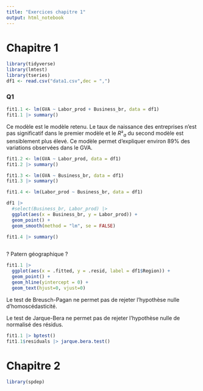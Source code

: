```yaml
---
title: "Exercices chapitre 1"
output: html_notebook
---
```

# Chapitre 1

```r
library(tidyverse)
library(lmtest)
library(tseries)
df1 <- read.csv("data1.csv",dec = ",")
```

### Q1
```r
fit1.1 <- lm(GVA ~ Labor_prod + Business_br, data = df1)
fit1.1 |> summary()
```
Ce modèle est le modèle retenu. Le taux de naissance des entreprises n'est pas significatif dans le premier modèle et le $R²_a$ du second modèle est sensiblement plus élevé.
Ce modèle permet d'expliquer environ 89% des variations observées dans le GVA.
```r
fit1.2 <- lm(GVA ~ Labor_prod, data = df1)
fit1.2 |> summary()
```

```r
fit1.3 <- lm(GVA ~ Business_br, data = df1)
fit1.3 |> summary()
```

```r
fit1.4 <- lm(Labor_prod ~ Business_br, data = df1)

df1 |>
  #select(Business_br, Labor_prod) |> 
  ggplot(aes(x = Business_br, y = Labor_prod)) +
  geom_point() +
  geom_smooth(method = "lm", se = FALSE)

fit1.4 |> summary()
  
```
? Patern géographique ?
```r
fit1.1 |> 
  ggplot(aes(x = .fitted, y = .resid, label = df1$Region)) +
  geom_point() +
  geom_hline(yintercept = 0) +
  geom_text(hjust=0, vjust=0)
```

Le test de Breusch-Pagan ne permet pas de rejeter l'hypothèse nulle d'homoscédasticité.

Le test de Jarque-Bera ne permet pas de rejeter l'hypothèse nulle de normalisé des résidus.
```r
fit1.1 |> bptest()
fit1.1$residuals |> jarque.bera.test()
```


# Chapitre 2

```r
library(spdep)
```



